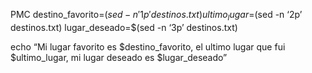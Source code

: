 PMC destino_favorito=$(sed -n '1p' destinos.txt)
ultimo_lugar=$(sed -n '2p' destinos.txt)
lugar_deseado=$(sed -n '3p' destinos.txt)

echo "Mi lugar favorito es $destino_favorito, el ultimo lugar que fui $ultimo_lugar, mi lugar deseado es $lugar_deseado"
